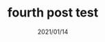 ---
title: fourth post test
slug: setting-url-with-slug-four
date: 2021/01/14
featureImage: fourth.jpg
excerpt: this is the fourth excerpt
thumbnail: "../../images/404.jpg"
tags: ["animals", "DIC", "FYI"]
---